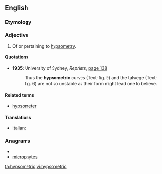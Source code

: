 ==English==

===Etymology===
{{suffix|hypsometry|ic}}

===Adjective===
{{en-adj|-}}

# Of or pertaining to [[hypsometry]].

====Quotations====
* '''1935''': University of Sydney, ''Reprints'', <span class="plainlinks">[http://books.google.co.uk/books?lr=lang_en&ei=Uza9SrndEJDWygSkvPnMDw&num=100&as_brr=0&as_drrb_is=q&as_minm_is=0&as_miny_is=&as_maxm_is=0&as_maxy_is=&id=ByzPAAAAMAAJ&dq=talwege&q=%22and+the+talwege%22#search_anchor page 138]</span>
*: Thus the '''hypsometric''' curves (Text-ﬁg. 9) and the talwege (Text-ﬁg. 6) are not so unstable as their form might lead one to believe.

====Related terms====
* [[hypsometer]]

====Translations====
{{trans-top|of or pertaining to hypsometry}}
* Italian: {{t-|it|ipsometrico}}
{{trans-mid}}
{{trans-bottom}}

===Anagrams===
* {{alphagram|cehimoprsty}}
* [[microphytes#English|microphytes]]

[[ta:hypsometric]]
[[vi:hypsometric]]